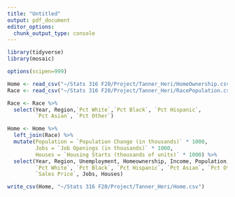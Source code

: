 ```yaml
---
title: "Untitled"
output: pdf_document
editor_options: 
  chunk_output_type: console
---
```


```r
library(tidyverse) 
library(mosaic) 

options(scipen=999)

Home <- read_csv("~/Stats 316 F20/Project/Tanner_Heri/HomeOwnership.csv")
Race <- read_csv("~/Stats 316 F20/Project/Tanner_Heri/RacePopulation.csv")

Race <- Race %>%
  select(Year, Region,`Pct White`,`Pct Black`, `Pct Hispanic`,
         `Pct Asian`, `Pct Other`)

Home <- Home %>%
  left_join(Race) %>%
  mutate(Population = `Population Change (in thousands)` * 1000,
         Jobs = `Job Openings (in thousands)` * 1000,
         Houses = `Housing Starts (thousands of units)` * 1000) %>%
  select(Year, Region, Unemployment, Homeownership, Income, Population,
         `Pct White`, `Pct Black`, `Pct Hispanic`, `Pct Asian`, `Pct Other`,
         `Sales Price`, Jobs, Houses)

write_csv(Home, "~/Stats 316 F20/Project/Tanner_Heri/Home.csv")
```

